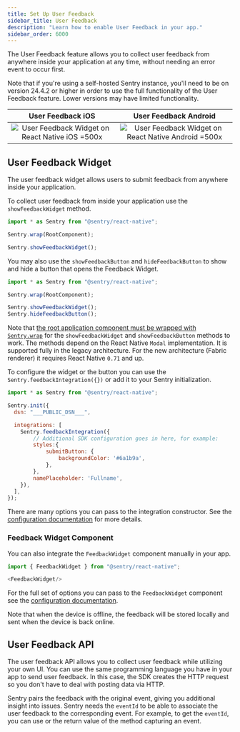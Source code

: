 ```yaml
---
title: Set Up User Feedback
sidebar_title: User Feedback
description: "Learn how to enable User Feedback in your app."
sidebar_order: 6000
---
```


The User Feedback feature allows you to collect user feedback from anywhere inside your application at any time, without needing an error event to occur first.

Note that if you're using a self-hosted Sentry instance, you'll need to be on version 24.4.2 or higher in order to use the full functionality of the User Feedback feature. Lower versions may have limited functionality.

|User Feedback iOS              |User Feedback Android                     |
|:-----------------------------:|:---------------------------------------: |
|![User Feedback Widget on React Native iOS =500x](./img/user-feedback-rn-ios-widget.png)  |![User Feedback Widget on React Native Android =500x](./img/user-feedback-rn-android-widget.png) |

## User Feedback Widget

The user feedback widget allows users to submit feedback from anywhere inside your application.

To collect user feedback from inside your application use the `showFeedbackWidget` method.

```javascript
import * as Sentry from "@sentry/react-native";

Sentry.wrap(RootComponent);

Sentry.showFeedbackWidget();
```

You may also use the `showFeedbackButton` and `hideFeedbackButton` to show and hide a button that opens the Feedback Widget.

```javascript
import * as Sentry from "@sentry/react-native";

Sentry.wrap(RootComponent);

Sentry.showFeedbackWidget();
Sentry.hideFeedbackButton();
```

Note that [the root application component must be wrapped with `Sentry.wrap`](/platforms/react-native/#wrap-your-app) for the `showFeedbackWidget` and `showFeedbackButton` methods to work. The methods depend on the React Native `Modal` implementation. It is supported fully in the legacy architecture. For the new architecture (Fabric renderer) it requires React Native `0.71` and up.

To configure the widget or the button you can use the `Sentry.feedbackIntegration({})` or add it to your Sentry initialization.

```javascript
import * as Sentry from "@sentry/react-native";

Sentry.init({
  dsn: "___PUBLIC_DSN___",

  integrations: [
    Sentry.feedbackIntegration({
        // Additional SDK configuration goes in here, for example:
        styles:{
            submitButton: {
                backgroundColor: '#6a1b9a',
            },
        },
        namePlaceholder: 'Fullname',
    }),
  ],
});
```

There are many options you can pass to the integration constructor. See the [configuration documentation](/platforms/react-native/user-feedback/configuration/) for more details.

### Feedback Widget Component

You can also integrate the `FeedbackWidget` component manually in your app.

```javascript
import { FeedbackWidget } from "@sentry/react-native";

<FeedbackWidget/>
```

For the full set of options you can pass to the `FeedbackWidget` component see the [configuration documentation](/platforms/react-native/user-feedback/configuration/).

<Alert>

Note that when the device is offline, the feedback will be stored locally and sent when the device is back online.

</Alert>

## User Feedback API

The user feedback API allows you to collect user feedback while utilizing your own UI. You can use the same programming language you have in your app to send user feedback. In this case, the SDK creates the HTTP request so you don't have to deal with posting data via HTTP.

Sentry pairs the feedback with the original event, giving you additional insight into issues. Sentry needs the `eventId` to be able to associate the user feedback to the corresponding event. For example, to get the `eventId`, you can use <PlatformLink to="/configuration/options/#before-send"><PlatformIdentifier name="before-send" /></PlatformLink> or the return value of the method capturing an event.

<PlatformContent includePath="user-feedback/sdk-api-example/" />
